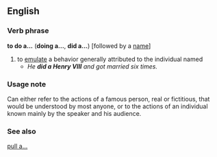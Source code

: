 ==English==
===Verb phrase===
'''to do a...''' ('''doing a...''', '''did a...''') [followed by a [[name]]]
#to [[emulate]] a behavior generally attributed to the individual named
#*''He '''''did a Henry VIII''''' and got married six times.''
===Usage note===
Can either refer to the actions of a famous person, real or fictitious, that would be understood by most anyone, or to the actions of an individual known mainly by the speaker and his audience.
===See also===
[[pull a|pull a...]]